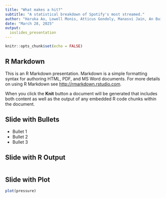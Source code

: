 ```yaml
---
title: "What makes a hit?"
subtitle: "A statistical breakdown of Spotify's most streamed."
author: "Haruka Ao, Lowell Monis, Atticus Gondoly, Manasvi Jain, An Bui, Kaleb Moore"
date: "March 28, 2025"
output: 
  ioslides_presentation
---
```


```r
knitr::opts_chunk$set(echo = FALSE)
```

## R Markdown

This is an R Markdown presentation. Markdown is a simple formatting syntax for authoring HTML, PDF, and MS Word documents. For more details on using R Markdown see <http://rmarkdown.rstudio.com>.

When you click the **Knit** button a document will be generated that includes both content as well as the output of any embedded R code chunks within the document.

## Slide with Bullets

- Bullet 1
- Bullet 2
- Bullet 3

## Slide with R Output

```r

```

## Slide with Plot

```r
plot(pressure)
```

